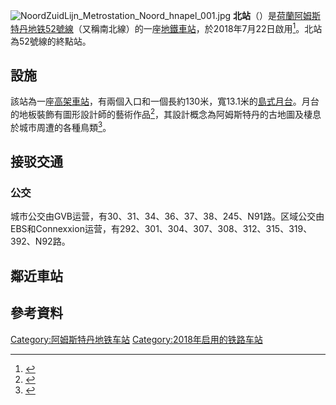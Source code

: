 {{Infobox station
|name=北站
|eng_name={{lang|nl|Station Noord}}
|symbol_right = [[File:Amsterdam_metro_logo.svg|17px]] 
|linecolour=#00ADEF
|linecolour2=
|linecolour3=
|ImageName=NoordZuidLijn Metrostation Noord hnapel 005.jpg
|ImageSize=290px
|ImageCaption=
|Operator=[[阿姆斯特丹地鐵|阿姆斯特丹地鐵]]
|Line=[[阿姆斯特丹地鐵52號線|52號線]]
|address={{NLD}}[[阿姆斯特丹|阿姆斯特丹]]
|coordinates = {{Coord|52|24|6|N|4|55|56|E|type:railwaystation_region:NL|display=inline,title}}
|Style=高架[[島式月台|島式月台]]車站
}}

[[File:NoordZuidLijn_Metrostation_Noord_hnapel_001.jpg|thumb]]
'''北站'''（{{lang-nl|Station Noord}}）是[[荷蘭|荷蘭]][[阿姆斯特丹地铁|阿姆斯特丹地铁]][[阿姆斯特丹地鐵52號線|52號線]]（又稱南北線）的一座[[地鐵車站|地鐵車站]]，於2018年7月22日啟用<ref>{{cite web|url=http://www.hierzijnwij.nu/stations/station-buikslotermeerplein/|title=Station Noord|language=nl|date=2014-01-08|accessdate=2014-08-02|archive-date=2015-04-30|archive-url=https://web.archive.org/web/20150430063654/http://www.hierzijnwij.nu/stations/station-buikslotermeerplein/|dead-url=yes}}</ref>。北站為52號線的終點站。

== 設施 ==
該站為一座[[高架車站|高架車站]]，有兩個入口和一個長約130米，寬13.1米的[[島式月台|島式月台]]。月台的地板裝飾有圖形設計師{{link-en|哈門·林堡|Harmen Liemburg}}的藝術作品<ref>{{cite web|url=http://www.hierzijnwij.nu/nieuws/winnende-ontwerpen-kunst-nieuwe-metrostations-bekend/|title=Winnende ontwerpen kunst nieuwe metrostations bekend (Winning art designs for new metro stations announced)|language=nl|publisher=Metro Department, City of Amsterdam|date=2013-05-16|accessdate=2014-08-02|archive-date=2014-05-03|archive-url=https://web.archive.org/web/20140503035838/http://www.hierzijnwij.nu/nieuws/winnende-ontwerpen-kunst-nieuwe-metrostations-bekend/|dead-url=no}}</ref>，其設計概念為阿姆斯特丹的古地圖及棲息於城市周遭的各種鳥類<ref>{{cite web|url=http://www.harmenliemburg.nl/2013/05/16/proposal-for-noordzuidlijn-selected/|title=Proposal for Noord/Zuidlijn selected|publisher=Harmen Liemburg|date=2013-06-15|accessdate=2014-08-02|archive-date=2020-10-30|archive-url=https://web.archive.org/web/20201030200540/https://www.harmenliemburg.nl/2013/05/16/proposal-for-noordzuidlijn-selected/|dead-url=no}}</ref>。

== 接驳交通 ==
=== 公交 ===
城市公交由GVB运营，有30、31、34、36、37、38、245、N91路。区域公交由EBS和Connexxion运营，有292、301、304、307、308、312、315、319、392、N92路。

== 鄰近車站 ==
{{start rail box| [[阿姆斯特丹地铁|阿姆斯特丹地铁]]}}
{{s-inop|[[北公園站|北公園]]|往[[阿姆斯特丹南站|南站]]}}
{{s-line|[[阿姆斯特丹地铁52号线|52号线]]||#00ADEF}}
{{s-inop|終點站}}
{{end box}}

==參考資料==
{{reflist}}

{{阿姆斯特丹地铁52号线}}
{{Authority control}}
[[Category:阿姆斯特丹地铁车站|Category:阿姆斯特丹地铁车站]]
[[Category:2018年启用的铁路车站|Category:2018年启用的铁路车站]]